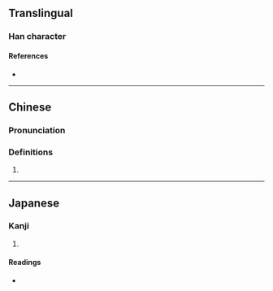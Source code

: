 {{character info/new}}
==Translingual==

===Han character===
{{Han char|rn=72|rad=日|as=07|sn=11|four=|canj=AIHS,XAIHS|ids=⿰日成}}

====References====
* {{Han ref|kx=0496.010|dkj=13951|hdz=21506.130|uh=6660|ud=26208}}

----

==Chinese==
{{zh-forms}}

===Pronunciation===
{{zh-pron
|m=shèng
|c=cou4,sing6
|mc=y
|oc=y
}}

===Definitions===
{{zh-hanzi}}

# {{rfdef|zh}}

----

==Japanese==

===Kanji===
{{ja-kanji|grade=|rs=日07}}

# {{rfdef|ja|sort=日07}}

====Readings====
* {{ja-readings|on=[[せい]] (sei), [[じょう]] (jō)|kun=[[あきらか]] (akiraka)}}